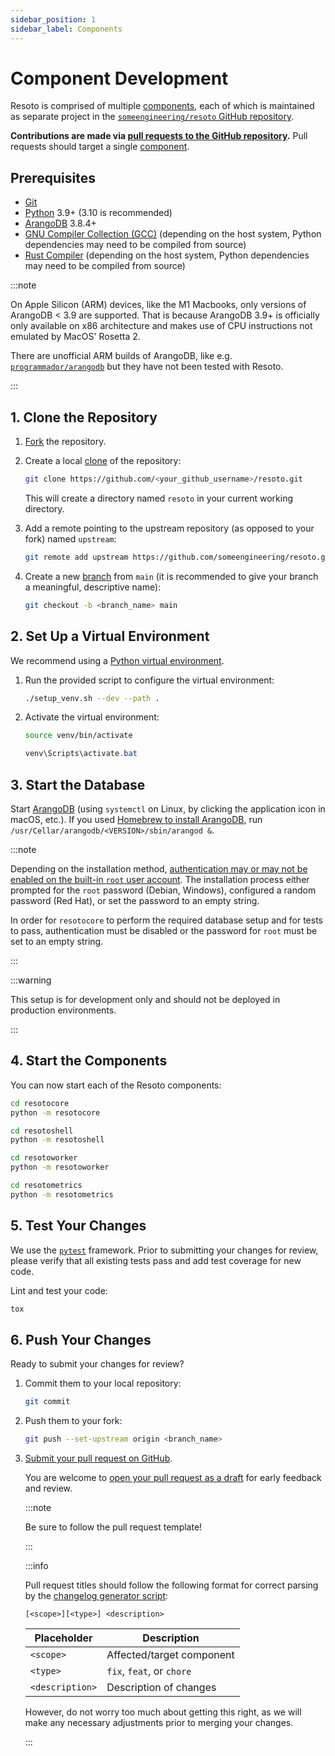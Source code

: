 ```yaml
---
sidebar_position: 1
sidebar_label: Components
---
```


# Component Development

Resoto is comprised of multiple [components](../reference/components/index.mdx), each of which is maintained as separate project in the [`someengineering/resoto` GitHub repository](https://github.com/someengineering/resoto).

**Contributions are made via [pull requests to the GitHub repository](https://github.com/someengineering/resoto/pulls).** Pull requests should target a single [component](../reference/components/index.mdx).

## Prerequisites

- [Git](https://git-scm.com)
- [Python](https://python.org) 3.9+ (3.10 is recommended)
- [ArangoDB](https://arangodb.com) 3.8.4+
- [GNU Compiler Collection (GCC)](https://gcc.gnu.org) (depending on the host system, Python dependencies may need to be compiled from source)
- [Rust Compiler](https://rust-lang.org/tools/install) (depending on the host system, Python dependencies may need to be compiled from source)

:::note

On Apple Silicon (ARM) devices, like the M1 Macbooks, only versions of ArangoDB < 3.9 are supported. That is because ArangoDB 3.9+ is officially only available on x86 architecture and makes use of CPU instructions not emulated by MacOS' Rosetta 2.

There are unofficial ARM builds of ArangoDB, like e.g. [`programmador/arangodb`](https://hub.docker.com/r/programmador/arangodb) but they have not been tested with Resoto.

:::

## 1. Clone the Repository

1. [Fork](https://docs.github.com/get-started/quickstart/fork-a-repo) the repository.

2. Create a local [clone](https://docs.github.com/repositories/creating-and-managing-repositories/cloning-a-repository) of the repository:

   ```bash
   git clone https://github.com/<your_github_username>/resoto.git
   ```

   This will create a directory named `resoto` in your current working directory.

3. Add a remote pointing to the upstream repository (as opposed to your fork) named `upstream`:

   ```bash
   git remote add upstream https://github.com/someengineering/resoto.git
   ```

4. Create a new [branch](https://git-scm.com/book/en/v2/Git-Branching-Branches-in-a-Nutshell) from `main` (it is recommended to give your branch a meaningful, descriptive name):

   ```bash
   git checkout -b <branch_name> main
   ```

## 2. Set Up a Virtual Environment

We recommend using a [Python virtual environment](https://docs.python.org/3/tutorial/venv.html).

1.  Run the provided script to configure the virtual environment:

    ```bash
    ./setup_venv.sh --dev --path .
    ```

2.  Activate the virtual environment:

    <Tabs groupId="operating-system">

    <TabItem value="linux" label="Linux/macOS">

    ```bash
    source venv/bin/activate
    ```

    </TabItem>

    <TabItem value="windows" label="Windows">

    ```powershell
    venv\Scripts\activate.bat
    ```

    </TabItem>

    </Tabs>

## 3. Start the Database

Start [ArangoDB](https://arangodb.com) (using `systemctl` on Linux, by clicking the application icon in macOS, etc.). If you used [Homebrew to install ArangoDB](https://arangodb.com/docs/stable/installation-mac-osx.html#homebrew), run `/usr/Cellar/arangodb/<VERSION>/sbin/arangod &`.

:::note

Depending on the installation method, [authentication may or may not be enabled on the built-in `root` user account](https://arangodb.com/docs/stable/getting-started-installation.html#securing-the-installation). The installation process either prompted for the `root` password (Debian, Windows), configured a random password (Red Hat), or set the password to an empty string.

In order for `resotocore` to perform the required database setup and for tests to pass, authentication must be disabled or the password for `root` must be set to an empty string.

:::

:::warning

This setup is for development only and should not be deployed in production environments.

:::

## 4. Start the Components

You can now start each of the Resoto components:

<Tabs>
<TabItem value="core" label="Core">

```bash
cd resotocore
python -m resotocore
```

</TabItem>
<TabItem value="shell" label="Shell">

```bash
cd resotoshell
python -m resotoshell
```

</TabItem>
<TabItem value="worker" label="Worker">

```bash
cd resotoworker
python -m resotoworker
```

</TabItem>
<TabItem value="metrics" label="Metrics">

```bash
cd resotometrics
python -m resotometrics
```

</TabItem>
</Tabs>

## 5. Test Your Changes

We use the [`pytest`](https://pytest.org) framework. Prior to submitting your changes for review, please verify that all existing tests pass and add test coverage for new code.

Lint and test your code:

```bash
tox
```

## 6. Push Your Changes

Ready to submit your changes for review?

1. Commit them to your local repository:

   ```bash
   git commit
   ```

2. Push them to your fork:

   ```bash
   git push --set-upstream origin <branch_name>
   ```

3. [Submit your pull request on GitHub](https://github.com/someengineering/resoto/pulls).

   You are welcome to [open your pull request as a draft](https://docs.github.com/pull-requests/collaborating-with-pull-requests/proposing-changes-to-your-work-with-pull-requests/about-pull-requests#draft-pull-requests) for early feedback and review.

   :::note

   Be sure to follow the pull request template!

   :::

   :::info

   Pull request titles should follow the following format for correct parsing by the [changelog generator script](https://github.com/someengineering/resoto/blob/main/tools/release_notes.py):

   ```
   [<scope>][<type>] <description>
   ```

   | Placeholder     | Description               |
   | --------------- | ------------------------- |
   | `<scope>`       | Affected/target component |
   | `<type>`        | `fix`, `feat`, or `chore` |
   | `<description>` | Description of changes    |

   However, do not worry too much about getting this right, as we will make any necessary adjustments prior to merging your changes.

   :::
